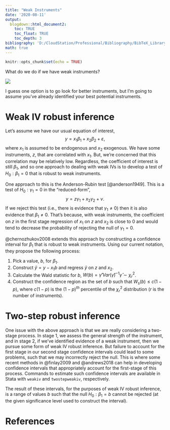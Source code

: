 ```yaml
---
title: "Weak Instruments"
date: '2020-08-11'
output: 
  blogdown::html_document2:
    toc: TRUE
    toc_float: TRUE
    toc_depth: 3
bibliography: 'D:/CloudStation/Professional/Bibliography/BibTeX_Library.bib'
math: true
---
```


```r
knitr::opts_chunk$set(echo = TRUE)
```

What do we do if we have weak instruments? 

![](https://media.giphy.com/media/3oFzlXvco5Wt2gnMcg/giphy.gif)

I guess one option is to go look for better instruments, but I'm going to assume you've already identified your best potential instruments.


# Weak IV robust inference
Let's assume we have our usual equation of interest, $$y = x_{1} \beta_{1} + x_{2} \beta_{2} + \varepsilon,$$ where $x_{1}$ is assumed to be endogenous and $x_{2}$ exogenous. We have some instruments, $z$, that are correlated with $x_{1}$. But, we're concerned that this correlation may be relatively low. Regardless, the coefficient of interest is still $\beta_{1}$, and so one approach to dealing with weak IVs is to develop a test of $H_{0}: \beta_{1}=0$ that is robust to weak instruments. 

One approach to this is the Anderson-Rubin test [@anderson1949]. This is a test of $H_{0}: \gamma_{1} = 0$ in the "reduced-form", $$y = z \gamma_{1} + x_{2} \gamma_{2} + \nu.$$ If we reject this test (i.e., there is evidence that $\gamma_{1} \neq 0$) then it is also evidence that $\beta_{1} \neq 0$. That's because, with weak instruments, the coefficient on $z$ in the first stage regression of $x_{1}$ on $z$ and $x_{2}$ is close to 0 and would tend to decrease the probability of rejecting the null of $\gamma_{1}=0$. 

@chernozhukov2008 extends this approach by constructing a confidence interval for $\beta_{1}$ that is robust to weak instruments. Using our current notation, they propose the following process:

1. Pick a value, $b$, for $\beta_{1}$.
2. Construct $\tilde{y} = y - x_{1} b$ and regress $\tilde{y}$ on $z$ and $x_{2}$. 
3. Calculate the Wald statistic for $b$, $W(b) = \hat{\gamma}' Var(\hat{\gamma})^{-1} \hat{\gamma} \sim \chi ^{2}_{r}$.
4. Construct the confidence region as the set of $b$ such that $W_{s}(b) \leq c(1-p)$, where $c(1-p)$ is the $(1-p)^{th}$ percentile of the $\chi^{2}_{r}$ distribution ($r$ is the number of instruments).


# Two-step robust inference
One issue with the above approach is that we are really considering a two-stage process. In stage 1, we assess the general strength of the instrument, and in stage 2, if we've identified evidence of a weak instrument, then we pursue some form of weak IV robust inference. But failure to account for the first stage in our second stage confidence intervals could lead to some problems, such that we may incorrectly reject the null. This is where some recent methods in @finlay2009 and @andrews2018 can help in developing confidence intervals that appropriately account for the first-stage of this process. Commands to estimate such confidence intervals are available in Stata with `weakiv` and `twostepweakiv`, respectively.

The result of these intervals, for the purposes of weak IV robust inference, is a range of values $b$ such that the null $H_{0}: \beta_{1}=b$ cannot be rejected (at the given significance level used to construct the interval).

# References
